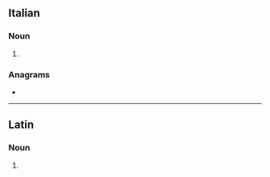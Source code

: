 ==Italian==

===Noun===
{{head|it|noun plural form|g=m}}

# {{plural of|it|fascio}}

===Anagrams===
* {{l|it|scafi}}

----

==Latin==

===Noun===
{{la-noun-form|fascī}}

# {{inflection of|la|fascis||dat|s}}